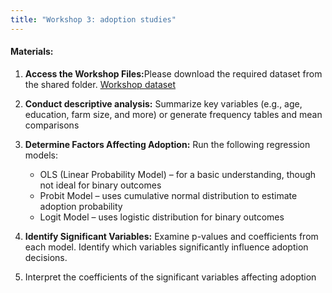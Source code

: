 ```yaml
---
title: "Workshop 3: adoption studies"
---
```



#### Materials:

1. **Access the Workshop Files:**Please download the required dataset from the shared folder. [Workshop dataset](https://drive.google.com/drive/folders/1b3sTWCQk-0tKfQjEV8zdfQ-vrhP8rsID?usp=sharing)

2. **Conduct descriptive analysis:** Summarize key variables (e.g., age, education, farm size, and more) or generate frequency tables and mean comparisons

3. **Determine Factors Affecting Adoption:** Run the following regression models:

    - OLS (Linear Probability Model) – for a basic understanding, though not ideal for binary outcomes
    - Probit Model – uses cumulative normal distribution to estimate adoption probability
    - Logit Model – uses logistic distribution for binary outcomes
    
4. **Identify Significant Variables:** Examine p-values and coefficients from each model. Identify which variables significantly influence adoption decisions.


5. Interpret the coefficients of the significant variables affecting adoption



